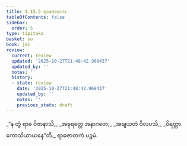 ```yaml
---
title: 1.15.5 ရာဓဇာတက
tableOfContents: false
sidebar:
  order: 5
type: tipitaka
basket: su
book: ja1
review:
  current: review
  updated: '2025-10-27T21:48:42.968437'
  updated_by: ''
  notes: ''
  history:
  - state: review
    date: '2025-10-27T21:48:42.968437'
    updated_by: ''
    notes: ''
    previous_state: draft
---
```



<ReviewStatus review={frontmatter.review} showDetails={true} />

<HypothesisAnnotation frontmatter={frontmatter} />

<DynamicBreadcrumb />

<Division number="145" book="ja1" e="ch" v="22" p="34">

<Paragraph number="321" type="verses" book="ja1">
_“န တွံ ရာဓ ဝိဇာနာသိ,_  
_အဍ္ဎရတ္တေ အနာဂတေ;_  
_အဗျယတံ ဝိလပသိ,_  
_ဝိရတ္တာ ကောသိယာယနေ”တိ._  


</Paragraph>
</Division>

<Paragraph number="322" type="center" book="ja1">
ရာဓဇာတကံ ပဉ္စမံ.
</Paragraph>